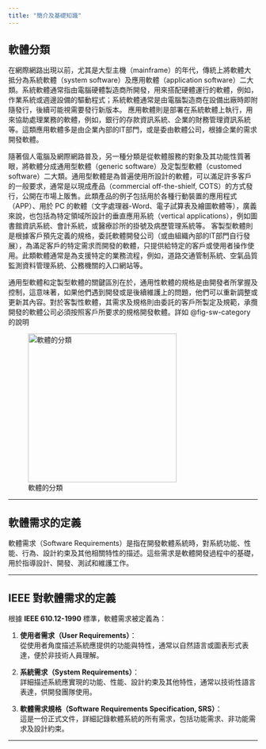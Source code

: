 ```yaml
---
title: "簡介及基礎知識"
---
```


## 軟體分類

在網際網路出現以前，尤其是大型主機（mainframe）的年代，傳統上將軟體大抵分為系統軟體（system software）及應用軟體（application software）二大類。系統軟體通常指由電腦硬體製造商所開發，用來搭配硬體運行的軟體，例如，作業系統或週邊設備的驅動程式；系統軟體通常是由電腦製造商在設備出廠時即附隨發行，後續可能視需要發行新版本。 應用軟體則是部署在系統軟體上執行，用來協助處理業務的軟體，例如，銀行的存款資訊系統、企業的財務管理資訊系統等。這類應用軟體多是由企業內部的IT部門，或是委由軟體公司，根據企業的需求開發軟體。

隨著個人電腦及網際網路普及，另一種分類是從軟體服務的對象及其功能性質著眼，將軟體分成通用型軟體（generic software）及定製型軟體（customed software）二大類。通用型軟體是為普遍使用所設計的軟體，可以滿足許多客戶的一般要求，通常是以現成產品（commercial off-the-shielf, COTS）的方式發行，公開在市場上販售。此類產品的例子包括用於各種行動裝置的應用程式（APP）、用於 PC 的軟體（文字處理器-Word、電子試算表及繪圖軟體等），廣義來說，也包括為特定領域所設計的垂直應用系統（vertical applications），例如圖書館資訊系統、會計系統，或醫療診所的掛號及病歷管理系統等。 客製型軟體則是根據客戶預先定義的規格，委託軟體開發公司（或由組織內部的IT部門自行發展），為滿足客戶的特定需求而開發的軟體，只提供給特定的客戶或使用者操作使用。此類軟體通常是為支援特定的業務流程，例如，道路交通管制系統、空氣品質監測資料管理系統、公務機關的入口網站等。

通用型軟體和定製型軟體的關鍵區別在於，通用性軟體的規格是由開發者所掌握及控制，這意味著，如果他們遇到開發或是後續維護上的問題，他們可以重新調整或更新其內容。對於客製性軟體，其需求及規格則由委託的客戶所製定及規範，承攬開發的軟體公司必須按照客戶所要求的規格開發軟體。詳如 @fig-sw-category 的說明

![軟體的分類](../images/sw-category.png){#fig-sw-category fig-align="left" width="300"}

------------------------------------------------------------------------

## 軟體需求的定義

軟體需求（Software Requirements）是指在開發軟體系統時，對系統功能、性能、行為、設計約束及其他相關特性的描述。這些需求是軟體開發過程中的基礎，用於指導設計、開發、測試和維護工作。

------------------------------------------------------------------------

## IEEE 對軟體需求的定義

根據 **IEEE 610.12-1990** 標準，軟體需求被定義為：

1.  **使用者需求（User Requirements）**：\
    從使用者角度描述系統應提供的功能與特性，通常以自然語言或圖表形式表達，便於非技術人員理解。

2.  **系統需求（System Requirements）**：\
    詳細描述系統應實現的功能、性能、設計約束及其他特性，通常以技術性語言表達，供開發團隊使用。

3.  **軟體需求規格（Software Requirements Specification, SRS）**：\
    這是一份正式文件，詳細記錄軟體系統的所有需求，包括功能需求、非功能需求及設計約束。

------------------------------------------------------------------------
